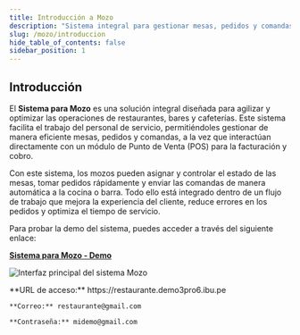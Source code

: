 ```yaml
---
title: Introducción a Mozo
description: "Sistema integral para gestionar mesas, pedidos y comandas en restaurantes, bares y cafeterías."
slug: /mozo/introduccion
hide_table_of_contents: false
sidebar_position: 1
---
```


## Introducción

El **Sistema para Mozo** es una solución integral diseñada para agilizar y optimizar las operaciones de restaurantes, bares y cafeterías. Este sistema facilita el trabajo del personal de servicio, permitiéndoles gestionar de manera eficiente mesas, pedidos y comandas, a la vez que interactúan directamente con un módulo de Punto de Venta (POS) para la facturación y cobro.

Con este sistema, los mozos pueden asignar y controlar el estado de las mesas, tomar pedidos rápidamente y enviar las comandas de manera automática a la cocina o barra. Todo ello está integrado dentro de un flujo de trabajo que mejora la experiencia del cliente, reduce errores en los pedidos y optimiza el tiempo de servicio.

Para probar la demo del sistema, puedes acceder a través del siguiente enlace:

**[Sistema para Mozo - Demo](https://mozo.pe/app)**

![Interfaz principal del sistema Mozo](img/mozo1.jpg)

<CardGroup cols={1}>
  <Card title="Credenciales de acceso a la demo">
    **URL de acceso:** https://restaurante.demo3pro6.ibu.pe
    
    **Correo:** restaurante@gmail.com
    
    **Contraseña:** midemo@gmail.com
  </Card>
</CardGroup>